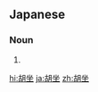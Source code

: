 ==Japanese==
{{ja-kanjitab}}

===Noun===
{{ja-noun|あぐら}}

# {{alternative spelling of|胡座|lang=ja}}

[[hi:胡坐]]
[[ja:胡坐]]
[[zh:胡坐]]